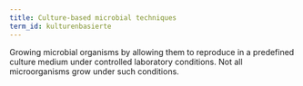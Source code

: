 ```yaml
---
title: Culture-based microbial techniques
term_id: kulturenbasierte
---
```


Growing microbial organisms by allowing them to reproduce in a predefined culture medium under controlled laboratory conditions. Not all microorganisms grow under such conditions.

